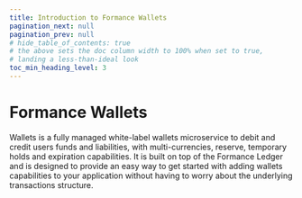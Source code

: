 ```yaml
---
title: Introduction to Formance Wallets
pagination_next: null
pagination_prev: null
# hide_table_of_contents: true
# the above sets the doc column width to 100% when set to true,
# landing a less-than-ideal look
toc_min_heading_level: 3
---
```


# Formance Wallets

Wallets is a fully managed white-label wallets microservice to debit and credit users funds and liabilities, with multi-currencies, reserve, temporary holds and expiration capabilities. It is built on top of the Formance Ledger and is designed to provide an easy way to get started with adding wallets capabilities to your application without having to worry about the underlying transactions structure.

<WIP />

<GettingHelp />